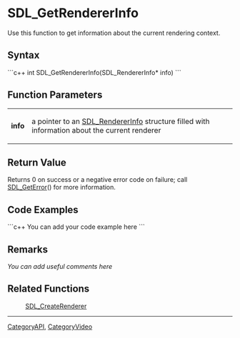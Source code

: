 <!-- pragma section-numbers off -->
<!-- pragma disable-camelcase -->

= SDL_GetRendererInfo =
Use this function to get information about the current rendering context.


== Syntax ==
```c++
int SDL_GetRendererInfo(SDL_RendererInfo* info)
```

== Function Parameters ==

{|
|'''info'''
|a pointer to an [[SDL_RendererInfo]] structure filled with information about the current renderer
|}

== Return Value ==
Returns 0 on success or a negative error code on failure; call [[SDL_GetError]]() for more information.

== Code Examples ==
```c++
You can add your code example here
```

== Remarks ==
''You can add useful comments here''

== Related Functions ==
:[[SDL_CreateRenderer]]

----
[[CategoryAPI]], [[CategoryVideo]]
